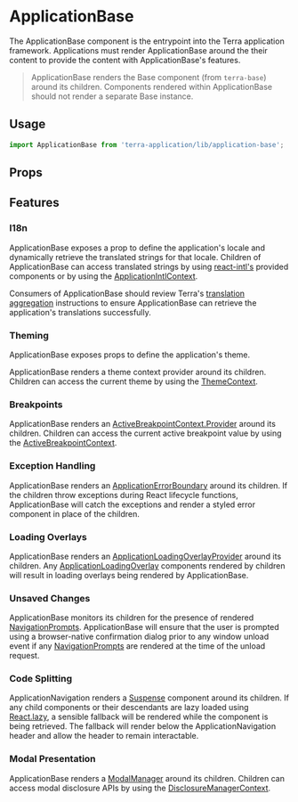 
# ApplicationBase

The ApplicationBase component is the entrypoint into the Terra application framework. Applications must render ApplicationBase around the their content to provide the content with ApplicationBase's features.

> ApplicationBase renders the Base component (from `terra-base`) around its children. Components rendered within ApplicationBase should not render a separate Base instance.

## Usage

```jsx
import ApplicationBase from 'terra-application/lib/application-base';
```

## Props

<PropsTable />

## Features

### I18n

ApplicationBase exposes a prop to define the application's locale and dynamically retrieve the translated strings for that locale. Children of ApplicationBase can access translated strings by using [react-intl's](https://github.com/formatjs/react-intl) provided components or by using the [ApplicationIntlContext](/components/terra-application/application/reference/contexts/application-intl-context).

Consumers of ApplicationBase should review Terra's [translation aggregation](https://engineering.cerner.com/terra-ui/getting-started/terra-ui/internationalization/aggregate-translations) instructions to ensure ApplicationBase can retrieve the application's translations successfully.

### Theming

ApplicationBase exposes props to define the application's theme.

ApplicationBase renders a theme context provider around its children. Children can access the current theme by using the [ThemeContext](/components/terra-application/application/reference/contexts/theme-context).

<!-- Consumers of ApplicationBase should review Terra's [theme aggregation](https://github.com/cerner/terra-toolkit-boneyard/blob/master/scripts/aggregate-themes/README.md) instructions to ensure the all theme properties are loaded appropriately. -->

### Breakpoints

ApplicationBase renders an [ActiveBreakpointContext.Provider](/components/terra-application/application/reference/contexts/active-breakpoint-context) around its children. Children can access the current active breakpoint value by using the [ActiveBreakpointContext](/components/terra-application/application/reference/contexts/active-breakpoint-context).

### Exception Handling

ApplicationBase renders an [ApplicationErrorBoundary](/components/terra-application/application/reference/components/application-error-boundary) around its children. If the children throw exceptions during React lifecycle functions, ApplicationBase will catch the exceptions and render a styled error component in place of the children.

### Loading Overlays

ApplicationBase renders an [ApplicationLoadingOverlayProvider](/components/terra-application/application/reference/components/application-loading-overlay) around its children. Any [ApplicationLoadingOverlay](/components/terra-application/application/reference/components/application-loading-overlay) components rendered by children will result in loading overlays being rendered by ApplicationBase.

### Unsaved Changes

ApplicationBase monitors its children for the presence of rendered [NavigationPrompts](/components/terra-application/application/reference/components/navigation-prompt). ApplicationBase will ensure that the user is prompted using a browser-native confirmation dialog prior to any window unload event if any [NavigationPrompts](/components/terra-application/application/reference/components/navigation-prompt) are rendered at the time of the unload request.

### Code Splitting

ApplicationNavigation renders a [Suspense](https://reactjs.org/docs/code-splitting.html#reactlazy) component around its children. If any child components or their descendants are lazy loaded using [React.lazy](https://reactjs.org/docs/code-splitting.html#reactlazy), a sensible fallback will be rendered while the component is being retrieved. The fallback will render below the ApplicationNavigation header and allow the header to remain interactable.

### Modal Presentation

ApplicationBase renders a [ModalManager](/components/terra-application/application/reference/components/modal-manager) around its children. Children can access modal disclosure APIs by using the [DisclosureManagerContext](/components/terra-application/application/reference/contexts/disclosure-manager-context).